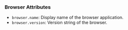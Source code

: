 ### Browser Attributes

- `browser.name`: Display name of the browser application.
- `browser.version`: Version string of the browser.
